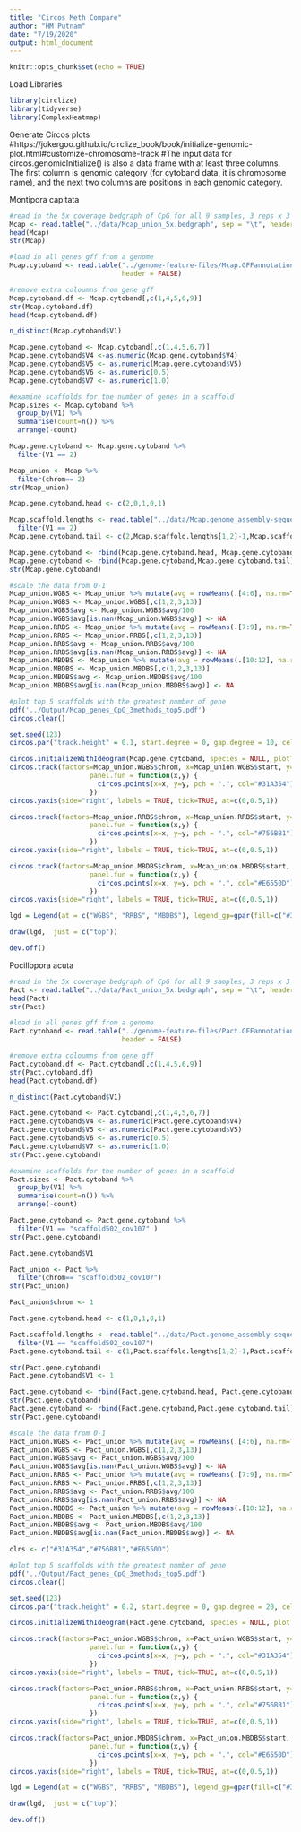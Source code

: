 ```yaml
---
title: "Circos Meth Compare"
author: "HM Putnam"
date: "7/19/2020"
output: html_document
---
```


```r
knitr::opts_chunk$set(echo = TRUE)
```

Load Libraries
```r
library(circlize) 
library(tidyverse)
library(ComplexHeatmap)
```

Generate Circos plots
#https://jokergoo.github.io/circlize_book/book/initialize-genomic-plot.html#customize-chromosome-track
#The input data for circos.genomicInitialize() is also a data frame with at least three columns. The first column is genomic category (for cytoband data, it is chromosome name), and the next two columns are positions in each genomic category.

Montipora capitata
```r
#read in the 5x coverage bedgraph of CpG for all 9 samples, 3 reps x 3 methods 
Mcap <- read.table("../data/Mcap_union_5x.bedgraph", sep = "\t", header = TRUE, na.strings = "N/A")
head(Mcap)
str(Mcap)

#load in all genes gff from a genome
Mcap.cytoband <- read.table("../genome-feature-files/Mcap.GFFannotation.genes.gff", sep = "\t",  
                            header = FALSE)

#remove extra coloumns from gene gff
Mcap.cytoband.df <- Mcap.cytoband[,c(1,4,5,6,9)]
str(Mcap.cytoband.df)
head(Mcap.cytoband.df)

n_distinct(Mcap.cytoband$V1)

Mcap.gene.cytoband <- Mcap.cytoband[,c(1,4,5,6,7)]
Mcap.gene.cytoband$V4 <-as.numeric(Mcap.gene.cytoband$V4)
Mcap.gene.cytoband$V5 <- as.numeric(Mcap.gene.cytoband$V5)
Mcap.gene.cytoband$V6 <- as.numeric(0.5)
Mcap.gene.cytoband$V7 <- as.numeric(1.0)

#examine scaffolds for the number of genes in a scaffold 
Mcap.sizes <- Mcap.cytoband %>% 
  group_by(V1) %>% 
  summarise(count=n()) %>%
  arrange(-count)

Mcap.gene.cytoband <- Mcap.gene.cytoband %>%
  filter(V1 == 2)

Mcap_union <- Mcap %>%
  filter(chrom== 2)
str(Mcap_union)

Mcap.gene.cytoband.head <- c(2,0,1,0,1)

Mcap.scaffold.lengths <- read.table("../data/Mcap.genome_assembly-sequence-lengths.txt", sep = "\t",  header = FALSE) %>%
  filter(V1 == 2)
Mcap.gene.cytoband.tail <- c(2,Mcap.scaffold.lengths[1,2]-1,Mcap.scaffold.lengths[1,2],0,1)

Mcap.gene.cytoband <- rbind(Mcap.gene.cytoband.head, Mcap.gene.cytoband)
Mcap.gene.cytoband <- rbind(Mcap.gene.cytoband,Mcap.gene.cytoband.tail)
str(Mcap.gene.cytoband)

#scale the data from 0-1
Mcap_union.WGBS <- Mcap_union %>% mutate(avg = rowMeans(.[4:6], na.rm=TRUE))
Mcap_union.WGBS <- Mcap_union.WGBS[,c(1,2,3,13)]
Mcap_union.WGBS$avg <- Mcap_union.WGBS$avg/100
Mcap_union.WGBS$avg[is.nan(Mcap_union.WGBS$avg)] <- NA
Mcap_union.RRBS <- Mcap_union %>% mutate(avg = rowMeans(.[7:9], na.rm=TRUE))
Mcap_union.RRBS <- Mcap_union.RRBS[,c(1,2,3,13)]
Mcap_union.RRBS$avg <- Mcap_union.RRBS$avg/100
Mcap_union.RRBS$avg[is.nan(Mcap_union.RRBS$avg)] <- NA
Mcap_union.MBDBS <- Mcap_union %>% mutate(avg = rowMeans(.[10:12], na.rm=TRUE))
Mcap_union.MBDBS <- Mcap_union.MBDBS[,c(1,2,3,13)]
Mcap_union.MBDBS$avg <- Mcap_union.MBDBS$avg/100
Mcap_union.MBDBS$avg[is.nan(Mcap_union.MBDBS$avg)] <- NA

#plot top 5 scaffolds with the greatest number of gene
pdf('../Output/Mcap_genes_CpG_3methods_top5.pdf')
circos.clear()

set.seed(123)
circos.par("track.height" = 0.1, start.degree = 0, gap.degree = 10, cell.padding = c(0.01,1,0.01,1))

circos.initializeWithIdeogram(Mcap.gene.cytoband, species = NULL, plotType = c("ideogram", "labels"))
circos.track(factors=Mcap_union.WGBS$chrom, x=Mcap_union.WGBS$start, y=Mcap_union.WGBS$avg, ylim=c(0,1),
                    panel.fun = function(x,y) {
                      circos.points(x=x, y=y, pch = ".", col="#31A354")
                    })
circos.yaxis(side="right", labels = TRUE, tick=TRUE, at=c(0,0.5,1))

circos.track(factors=Mcap_union.RRBS$chrom, x=Mcap_union.RRBS$start, y=Mcap_union.RRBS$avg, ylim=c(0,1),
                    panel.fun = function(x,y) {
                      circos.points(x=x, y=y, pch = ".", col="#756BB1")
                    })
circos.yaxis(side="right", labels = TRUE, tick=TRUE, at=c(0,0.5,1))

circos.track(factors=Mcap_union.MBDBS$chrom, x=Mcap_union.MBDBS$start, y=Mcap_union.MBDBS$avg, ylim=c(0,1),
                    panel.fun = function(x,y) {
                      circos.points(x=x, y=y, pch = ".", col="#E6550D")
                    })
circos.yaxis(side="right", labels = TRUE, tick=TRUE, at=c(0,0.5,1))

lgd = Legend(at = c("WGBS", "RRBS", "MBDBS"), legend_gp=gpar(fill=c("#31A354","#756BB1","#E6550D")))

draw(lgd,  just = c("top"))

dev.off()

```

Pocillopora acuta
```r
#read in the 5x coverage bedgraph of CpG for all 9 samples, 3 reps x 3 methods 
Pact <- read.table("../data/Pact_union_5x.bedgraph", sep = "\t", header = TRUE, na.strings = "N/A")
head(Pact)
str(Pact)

#load in all genes gff from a genome
Pact.cytoband <- read.table("../genome-feature-files/Pact.GFFannotation.genes.gff", sep = "\t",  
                            header = FALSE)

#remove extra coloumns from gene gff
Pact.cytoband.df <- Pact.cytoband[,c(1,4,5,6,9)]
str(Pact.cytoband.df)
head(Pact.cytoband.df)

n_distinct(Pact.cytoband$V1)

Pact.gene.cytoband <- Pact.cytoband[,c(1,4,5,6,7)]
Pact.gene.cytoband$V4 <- as.numeric(Pact.gene.cytoband$V4)
Pact.gene.cytoband$V5 <- as.numeric(Pact.gene.cytoband$V5)
Pact.gene.cytoband$V6 <- as.numeric(0.5)
Pact.gene.cytoband$V7 <- as.numeric(1.0)
str(Pact.gene.cytoband)

#examine scaffolds for the number of genes in a scaffold 
Pact.sizes <- Pact.cytoband %>% 
  group_by(V1) %>% 
  summarise(count=n()) %>%
  arrange(-count)

Pact.gene.cytoband <- Pact.gene.cytoband %>%
  filter(V1 == "scaffold502_cov107" )
str(Pact.gene.cytoband)

Pact.gene.cytoband$V1

Pact_union <- Pact %>%
  filter(chrom== "scaffold502_cov107")
str(Pact_union)

Pact_union$chrom <- 1

Pact.gene.cytoband.head <- c(1,0,1,0,1)

Pact.scaffold.lengths <- read.table("../data/Pact.genome_assembly-sequence-lengths.txt", sep = "\t",  stringsAsFactors=FALSE, header = FALSE) %>%
  filter(V1 == "scaffold502_cov107")
Pact.gene.cytoband.tail <- c(1,Pact.scaffold.lengths[1,2]-1,Pact.scaffold.lengths[1,2],0,1)

str(Pact.gene.cytoband)
Pact.gene.cytoband$V1 <- 1

Pact.gene.cytoband <- rbind(Pact.gene.cytoband.head, Pact.gene.cytoband)
str(Pact.gene.cytoband)
Pact.gene.cytoband <- rbind(Pact.gene.cytoband,Pact.gene.cytoband.tail)
str(Pact.gene.cytoband)

#scale the data from 0-1
Pact_union.WGBS <- Pact_union %>% mutate(avg = rowMeans(.[4:6], na.rm=TRUE))
Pact_union.WGBS <- Pact_union.WGBS[,c(1,2,3,13)]
Pact_union.WGBS$avg <- Pact_union.WGBS$avg/100
Pact_union.WGBS$avg[is.nan(Pact_union.WGBS$avg)] <- NA
Pact_union.RRBS <- Pact_union %>% mutate(avg = rowMeans(.[7:9], na.rm=TRUE))
Pact_union.RRBS <- Pact_union.RRBS[,c(1,2,3,13)]
Pact_union.RRBS$avg <- Pact_union.RRBS$avg/100
Pact_union.RRBS$avg[is.nan(Pact_union.RRBS$avg)] <- NA
Pact_union.MBDBS <- Pact_union %>% mutate(avg = rowMeans(.[10:12], na.rm=TRUE))
Pact_union.MBDBS <- Pact_union.MBDBS[,c(1,2,3,13)]
Pact_union.MBDBS$avg <- Pact_union.MBDBS$avg/100
Pact_union.MBDBS$avg[is.nan(Pact_union.MBDBS$avg)] <- NA

clrs <- c("#31A354","#756BB1","#E6550D")

#plot top 5 scaffolds with the greatest number of gene
pdf('../Output/Pact_genes_CpG_3methods_top5.pdf')
circos.clear()

set.seed(123)
circos.par("track.height" = 0.2, start.degree = 0, gap.degree = 20, cell.padding = c(0.01,1,0.01,1))

circos.initializeWithIdeogram(Pact.gene.cytoband, species = NULL, plotType = c("ideogram", "labels"))

circos.track(factors=Pact_union.WGBS$chrom, x=Pact_union.WGBS$start, y=Pact_union.WGBS$avg, ylim=c(0,1),
                    panel.fun = function(x,y) {
                      circos.points(x=x, y=y, pch = ".", col="#31A354")
                    })
circos.yaxis(side="right", labels = TRUE, tick=TRUE, at=c(0,0.5,1))

circos.track(factors=Pact_union.RRBS$chrom, x=Pact_union.RRBS$start, y=Pact_union.RRBS$avg, ylim=c(0,1),
                    panel.fun = function(x,y) {
                      circos.points(x=x, y=y, pch = ".", col="#756BB1")
                    })
circos.yaxis(side="right", labels = TRUE, tick=TRUE, at=c(0,0.5,1))

circos.track(factors=Pact_union.MBDBS$chrom, x=Pact_union.MBDBS$start, y=Pact_union.MBDBS$avg, ylim=c(0,1),
                    panel.fun = function(x,y) {
                      circos.points(x=x, y=y, pch = ".", col="#E6550D")
                    })
circos.yaxis(side="right", labels = TRUE, tick=TRUE, at=c(0,0.5,1))

lgd = Legend(at = c("WGBS", "RRBS", "MBDBS"), legend_gp=gpar(fill=c("#31A354","#756BB1","#E6550D")))

draw(lgd,  just = c("top"))

dev.off()

```



